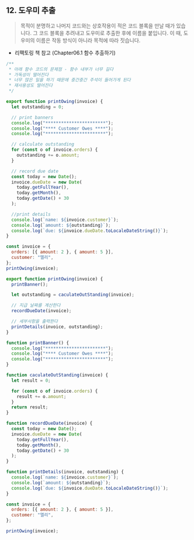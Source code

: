 ## 12. 도우미 추출

> 목적이 분명하고 나머지 코드와는 상호작용이 적은 코드 블록을 만날 때가 있습니다. 그 코드 블록을 추려내고 도우미로 추출한 후에 이름을 붙입니다. 이 때, 도우미의 이름은 작동 방식이 아니라 목적에 따라 짓습니다.

- 리팩토링 책 참고 (Chapter06.1 함수 추출하기)

```jsx
/**
 * 아래 함수 코드의 문제점 - 함수 내부가 너무 길다
 * 가독성이 떨어진다
 * 너무 많은 일을 하기 때문에 중간중간 주석이 들어가게 된다
 * 재사용성도 떨어진다
 */

export function printOwing(invoice) {
  let outstanding = 0;

  // print banners
  console.log("***********************");
  console.log("**** Customer Owes ****");
  console.log("***********************");

  // calculate outstanding
  for (const o of invoice.orders) {
    outstanding += o.amount;
  }

  // record due date
  const today = new Date();
  invoice.dueDate = new Date(
    today.getFullYear(),
    today.getMonth(),
    today.getDate() + 30
  );

  //print details
  console.log(`name: ${invoice.customer}`);
  console.log(`amount: ${outstanding}`);
  console.log(`due: ${invoice.dueDate.toLocaleDateString()}`);
}

const invoice = {
  orders: [{ amount: 2 }, { amount: 5 }],
  customer: "엘리",
};
printOwing(invoice);
```

```jsx
export function printOwing(invoice) {
  printBanner();

  let outstanding = caculateOutStanding(invoice);

  // 지급 날짜를 계산한다
  recordDueDate(invoice);

  // 세부사항을 출력한다
  printDetails(invoice, outstanding);
}

function printBanner() {
  console.log("***********************");
  console.log("**** Customer Owes ****");
  console.log("***********************");
}

function caculateOutStanding(invoice) {
  let result = 0;

  for (const o of invoice.orders) {
    result += o.amount;
  }
  return result;
}

function recordDueDate(invoice) {
  const today = new Date();
  invoice.dueDate = new Date(
    today.getFullYear(),
    today.getMonth(),
    today.getDate() + 30
  );
}

function printDetails(invoice, outstanding) {
  console.log(`name: ${invoice.customer}`);
  console.log(`amount: ${outstanding}`);
  console.log(`due: ${invoice.dueDate.toLocaleDateString()}`);
}

const invoice = {
  orders: [{ amount: 2 }, { amount: 5 }],
  customer: "엘리",
};

printOwing(invoice);
```
